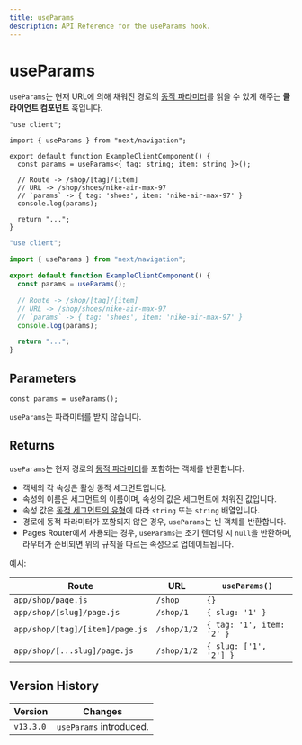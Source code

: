 ```yaml
---
title: useParams
description: API Reference for the useParams hook.
---
```


# useParams

`useParams`는 현재 URL에 의해 채워진 경로의 [동적 파라미터](/docs/app/building-your-application/routing/dynamic-routes)를 읽을 수 있게 해주는 **클라이언트 컴포넌트** 훅입니다.

```tsx filename="app/example-client-component.tsx" switcher
"use client";

import { useParams } from "next/navigation";

export default function ExampleClientComponent() {
  const params = useParams<{ tag: string; item: string }>();

  // Route -> /shop/[tag]/[item]
  // URL -> /shop/shoes/nike-air-max-97
  // `params` -> { tag: 'shoes', item: 'nike-air-max-97' }
  console.log(params);

  return "...";
}
```

```jsx filename="app/example-client-component.js" switcher
"use client";

import { useParams } from "next/navigation";

export default function ExampleClientComponent() {
  const params = useParams();

  // Route -> /shop/[tag]/[item]
  // URL -> /shop/shoes/nike-air-max-97
  // `params` -> { tag: 'shoes', item: 'nike-air-max-97' }
  console.log(params);

  return "...";
}
```

## Parameters

```tsx
const params = useParams();
```

`useParams`는 파라미터를 받지 않습니다.

## Returns

`useParams`는 현재 경로의 [동적 파라미터](/docs/app/building-your-application/routing/dynamic-routes)를 포함하는 객체를 반환합니다.

- 객체의 각 속성은 활성 동적 세그먼트입니다.
- 속성의 이름은 세그먼트의 이름이며, 속성의 값은 세그먼트에 채워진 값입니다.
- 속성 값은 [동적 세그먼트의 유형](/docs/app/building-your-application/routing/dynamic-routes)에 따라 `string` 또는 `string` 배열입니다.
- 경로에 동적 파라미터가 포함되지 않은 경우, `useParams`는 빈 객체를 반환합니다.
- Pages Router에서 사용되는 경우, `useParams`는 초기 렌더링 시 `null`을 반환하며, 라우터가 준비되면 위의 규칙을 따르는 속성으로 업데이트됩니다.

예시:

| Route                           | URL         | `useParams()`             |
| ------------------------------- | ----------- | ------------------------- |
| `app/shop/page.js`              | `/shop`     | `{}`                      |
| `app/shop/[slug]/page.js`       | `/shop/1`   | `{ slug: '1' }`           |
| `app/shop/[tag]/[item]/page.js` | `/shop/1/2` | `{ tag: '1', item: '2' }` |
| `app/shop/[...slug]/page.js`    | `/shop/1/2` | `{ slug: ['1', '2'] }`    |

## Version History

| Version   | Changes                 |
| --------- | ----------------------- |
| `v13.3.0` | `useParams` introduced. |
